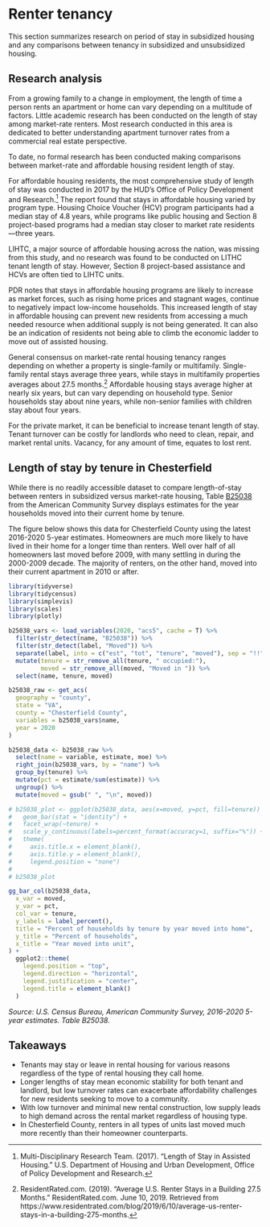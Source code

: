 # Renter tenancy {#part-1a-5}

This section summarizes research on period of stay in subsidized housing and any comparisons between tenancy in subsidized and unsubsidized housing.

## Research analysis

From a growing family to a change in employment, the length of time a person rents an apartment or home can vary depending on a multitude of factors. Little academic research has been conducted on the length of stay among market-rate renters. Most research conducted in this area is dedicated to better understanding apartment turnover rates from a commercial real estate perspective.

:::{.rmdnote}

To date, no formal research has been conducted making comparisons between market-rate and affordable housing resident length of stay. 

:::

For affordable housing residents, the most comprehensive study of length of stay was conducted in 2017 by the HUD’s Office of Policy Development and Research.^[Multi-Disciplinary Research Team. (2017). "Length of Stay in Assisted Housing." U.S. Department of Housing and Urban Development, Office of Policy Development and Research.] The report found that stays in affordable housing varied by program type. Housing Choice Voucher (HCV) program participants had a median stay of 4.8 years, while programs like public housing and Section 8 project-based programs had a median stay closer to market rate residents---three years.

LIHTC, a major source of affordable housing across the nation, was missing from this study, and no research was found to be conducted on LITHC tenant length of stay. However, Section 8 project-based assistance and HCVs are often tied to LIHTC units.

PDR notes that stays in affordable housing programs are likely to increase as market forces, such as rising home prices and stagnant wages, continue to negatively impact low-income households. This increased length of stay in affordable housing can prevent new residents from accessing a much needed resource when additional supply is not being generated. It can also be an indication of residents not being able to climb the economic ladder to move out of assisted housing. 

General consensus on market-rate rental housing tenancy ranges depending on whether a property is single-family or multifamily. Single-family rental stays average three years, while stays in multifamily properties averages about 27.5 months.^[ResidentRated.com. (2019). "Average U.S. Renter Stays in a Building 27.5 Months." ResidentRated.com. June 10, 2019. Retrieved from https://www.residentrated.com/blog/2019/6/10/average-us-renter-stays-in-a-building-275-months.] Affordable housing stays average higher at nearly six years, but can vary depending on household type. Senior households stay about nine years, while non-senior families with children stay about four years. 

For the private market, it can be beneficial to increase tenant length of stay. Tenant turnover can be costly for landlords who need to clean, repair, and market rental units. Vacancy, for any amount of time, equates to lost rent.

## Length of stay by tenure in Chesterfield

While there is no readily accessible dataset to compare length-of-stay between renters in subsidized versus market-rate housing, Table [B25038](https://censusreporter.org/data/table/?table=B25038&geo_ids=05000US51041&primary_geo_id=05000US51041) from the American Community Survey displays estimates for the year households moved into their current home by tenure.

The figure below shows this data for Chesterfield County using the latest 2016-2020 5-year estimates. Homeowners are much more likely to have lived in their home for a longer time than renters. Well over half of all homeowners last moved before 2009, with many settling in during the 2000-2009 decade. The majority of renters, on the other hand, moved into their current apartment in 2010 or after.

```r

library(tidyverse)
library(tidycensus)
library(simplevis)
library(scales)
library(plotly)

b25038_vars <- load_variables(2020, "acs5", cache = T) %>% 
  filter(str_detect(name, "B25038")) %>% 
  filter(str_detect(label, "Moved")) %>% 
  separate(label, into = c("est", "tot", "tenure", "moved"), sep = "!!") %>% 
  mutate(tenure = str_remove_all(tenure, " occupied:"),
         moved = str_remove_all(moved, "Moved in ")) %>% 
  select(name, tenure, moved)

b25038_raw <- get_acs(
  geography = "county",
  state = "VA",
  county = "Chesterfield County",
  variables = b25038_vars$name,
  year = 2020
)

b25038_data <- b25038_raw %>% 
  select(name = variable, estimate, moe) %>% 
  right_join(b25038_vars, by = "name") %>% 
  group_by(tenure) %>% 
  mutate(pct = estimate/sum(estimate)) %>% 
  ungroup() %>% 
  mutate(moved = gsub(" ", "\n", moved))

# b25038_plot <- ggplot(b25038_data, aes(x=moved, y=pct, fill=tenure)) +
#   geom_bar(stat = "identity") +
#   facet_wrap(~tenure) +
#   scale_y_continuous(labels=percent_format(accuracy=1, suffix="%")) +
#   theme(
#     axis.title.x = element_blank(),
#     axis.title.y = element_blank(),
#     legend.position = "none")
#   
# b25038_plot

gg_bar_col(b25038_data,
  x_var = moved,
  y_var = pct,
  col_var = tenure,
  y_labels = label_percent(),
  title = "Percent of households by tenure by year moved into home",
  y_title = "Percent of households",
  x_title = "Year moved into unit",
) +
  ggplot2::theme(
    legend.position = "top",
    legend.direction = "horizontal",
    legend.justification = "center",
    legend.title = element_blank()
  )

```

*Source: U.S. Census Bureau, American Community Survey, 2016-2020 5-year estimates. Table B25038.*

## Takeaways

* Tenants may stay or leave in rental housing for various reasons regardless of the type of rental housing they call home.
* Longer lengths of stay mean economic stability for both tenant and landlord, but low turnover rates can exacerbate affordability challenges for new residents seeking to move to a community.
* With low turnover and minimal new rental construction, low supply leads to high demand across the rental market regardless of housing type.
* In Chesterfield County, renters in all types of units last moved much more recently than their homeowner counterparts.